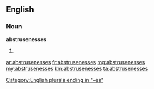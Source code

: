 ==English==

===Noun===
'''abstrusenesses'''

# {{plural of|[[abstruseness]]}}

[[Category:English plurals ending in "-es"]]

[[ar:abstrusenesses]]
[[fr:abstrusenesses]]
[[mg:abstrusenesses]]
[[my:abstrusenesses]]
[[km:abstrusenesses]]
[[ta:abstrusenesses]]